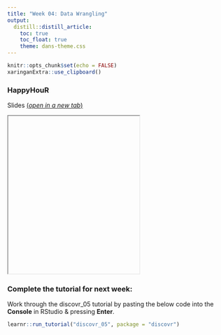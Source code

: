 ```yaml
---
title: "Week 04: Data Wrangling"
output:
  distill::distill_article:
    toc: true
    toc_float: true
    theme: dans-theme.css
---
```


```r
knitr::opts_chunk$set(echo = FALSE)
xaringanExtra::use_clipboard()
```

### HappyHouR 

Slides [(*open in a new tab*)](){target="_blank"}

<iframe id="inlineFrameExample"
    title="Inline Frame Example"
    height="360"
    src="">
</iframe>


### Complete the tutorial for next week: 

:::ojtask

Work through the discovr_05 tutorial by pasting the below code into the **Console** in RStudio & pressing **Enter**.

```r

learnr::run_tutorial("discovr_05", package = "discovr")

```

:::

<br>